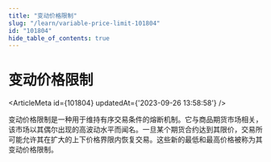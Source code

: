 ```yaml
---
title: "变动价格限制"
slug: "/learn/variable-price-limit-101804"
id: "101804"
hide_table_of_contents: true
---
```



# 变动价格限制

<ArticleMeta id={101804} updatedAt={'2023-09-26 13:58:58'} />
<div className='border-solid border-b border-t-0 my-4 border-[var(--ifm-color-gray-300)]' />

变动价格限制是一种用于维持有序交易条件的熔断机制。它与商品期货市场相关，该市场以其偶尔出现的高波动水平而闻名。一旦某个期货合约达到其限价，交易所可能允许其在扩大的上下价格界限内恢复交易。这些新的最低和最高价格被称为其变动价格限制。
